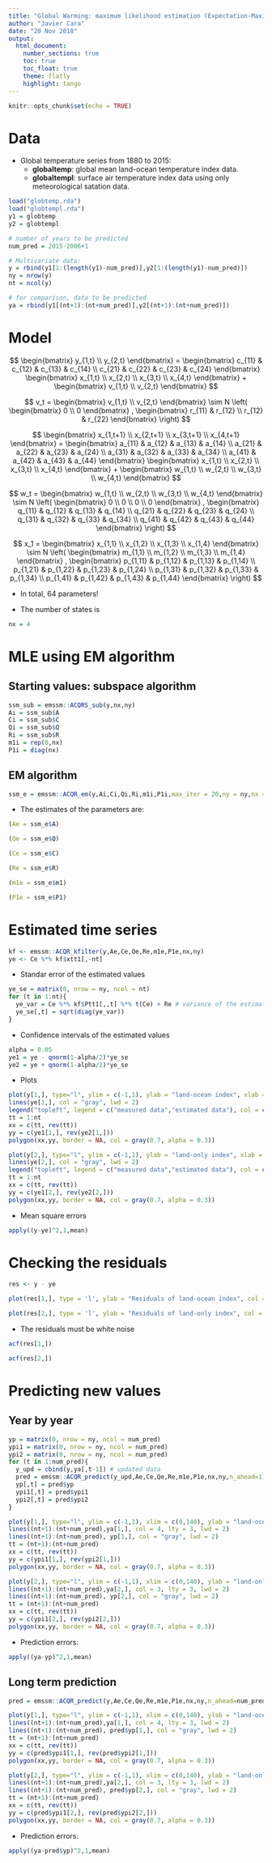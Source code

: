 ```yaml
---
title: "Global Warming: maximum likelihood estimation (Expectation-Maximization)"
author: "Javier Cara"
date: "20 Nov 2018"
output: 
  html_document:
    number_sections: true
    toc: true
    toc_float: true
    theme: flatly
    highlight: tango
---
```


```r
knitr::opts_chunk$set(echo = TRUE)
```

# Data

- Global temperature series from 1880 to 2015:
    - **globaltemp**: global mean land-ocean temperature index data.
    - **globaltempl**: surface air temperature index data using only meteorological satation data.

```r
load("globtemp.rda")
load("globtempl.rda")
y1 = globtemp
y2 = globtempl

# number of years to be predicted
num_pred = 2015-2006+1

# Multivariate data:
y = rbind(y1[1:(length(y1)-num_pred)],y2[1:(length(y1)-num_pred)])
ny = nrow(y)
nt = ncol(y)

# for comparison, data to be predicted
ya = rbind(y1[(nt+1):(nt+num_pred)],y2[(nt+1):(nt+num_pred)])
```

# Model

$$
\begin{bmatrix} 
y_{1,t} \\
y_{2,t}
\end{bmatrix}
= 
\begin{bmatrix} 
c_{11} & c_{12} & c_{13} & c_{14} \\
c_{21} & c_{22} & c_{23} & c_{24}
\end{bmatrix}
\begin{bmatrix}
x_{1,t} \\
x_{2,t} \\
x_{3,t} \\
x_{4,t}
\end{bmatrix}
+ 
\begin{bmatrix} 
v_{1,t} \\
v_{2,t}
\end{bmatrix}
$$

$$
v_t =
\begin{bmatrix} 
v_{1,t} \\
v_{2,t}
\end{bmatrix}
\sim 
N \left(  
\begin{bmatrix} 
0 \\
0
\end{bmatrix}
,
\begin{bmatrix} 
r_{11} & r_{12} \\
r_{12} & r_{22}
\end{bmatrix}
\right)
$$


$$
\begin{bmatrix}
x_{1,t+1} \\
x_{2,t+1} \\
x_{3,t+1} \\
x_{4,t+1}
\end{bmatrix}
=
\begin{bmatrix} 
a_{11} & a_{12} & a_{13} & a_{14} \\
a_{21} & a_{22} & a_{23} & a_{24} \\
a_{31} & a_{32} & a_{33} & a_{34} \\
a_{41} & a_{42} & a_{43} & a_{44} 
\end{bmatrix}
\begin{bmatrix}
x_{1,t} \\
x_{2,t} \\
x_{3,t} \\
x_{4,t}
\end{bmatrix}
+
\begin{bmatrix}
w_{1,t} \\
w_{2,t} \\
w_{3,t} \\
w_{4,t}
\end{bmatrix}
$$

$$
w_t =
\begin{bmatrix}
w_{1,t} \\
w_{2,t} \\
w_{3,t} \\
w_{4,t}
\end{bmatrix}
\sim N 
\left(  
\begin{bmatrix} 
0 \\
0 \\
0 \\
0
\end{bmatrix}
,
\begin{bmatrix} 
q_{11} & q_{12} & q_{13} & q_{14} \\
q_{21} & q_{22} & q_{23} & q_{24} \\
q_{31} & q_{32} & q_{33} & q_{34} \\
q_{41} & q_{42} & q_{43} & q_{44} 
\end{bmatrix}
\right)
$$

$$
x_1 
=
\begin{bmatrix} 
x_{1,1} \\
x_{1,2} \\
x_{1,3} \\
x_{1,4}
\end{bmatrix}
\sim 
N \left(  
\begin{bmatrix} 
m_{1,1} \\
m_{1,2} \\
m_{1,3} \\
m_{1,4}
\end{bmatrix}
,
\begin{bmatrix} 
p_{1,11} & p_{1,12} & p_{1,13} & p_{1,14} \\
p_{1,21} & p_{1,22} & p_{1,23} & p_{1,24} \\
p_{1,31} & p_{1,32} & p_{1,33} & p_{1,34} \\
p_{1,41} & p_{1,42} & p_{1,43} & p_{1,44} 
\end{bmatrix}
\right)
$$

- In total, 64 parameters!

- The number of states is

```r
nx = 4
```

# MLE using EM algorithm

## Starting values: subspace algorithm

```r
ssm_sub = emssm::ACQRS_sub(y,nx,ny)
Ai = ssm_sub$A
Ci = ssm_sub$C
Qi = ssm_sub$Q
Ri = ssm_sub$R
m1i = rep(0,nx)
P1i = diag(nx)
```

## EM algorithm

```r
ssm_e = emssm::ACQR_em(y,Ai,Ci,Qi,Ri,m1i,P1i,max_iter = 20,ny = ny,nx = nx,txo = T)
```

- The estimates of the parameters are:

```r
(Ae = ssm_e$A)
```

```r
(Qe = ssm_e$Q)
```

```r
(Ce = ssm_e$C)
```

```r
(Re = ssm_e$R)
```

```r
(m1e = ssm_e$m1)
```

```r
(P1e = ssm_e$P1)
```

# Estimated time series

```r
kf <- emssm::ACQR_kfilter(y,Ae,Ce,Qe,Re,m1e,P1e,nx,ny)
ye <- Ce %*% kf$xtt1[,-nt]
```

- Standar error of the estimated values

```r
ye_se = matrix(0, nrow = ny, ncol = nt)
for (t in 1:nt){
  ye_var = Ce %*% kf$Ptt1[,,t] %*% t(Ce) + Re # variance of the estimated values
  ye_se[,t] = sqrt(diag(ye_var))
}
```

- Confidence intervals of the estimated values

```r
alpha = 0.05
ye1 = ye - qnorm(1-alpha/2)*ye_se
ye2 = ye + qnorm(1-alpha/2)*ye_se
```

- Plots

```r
plot(y[1,], type="l", ylim = c(-1,1), ylab = "land-ocean index", xlab = "Time", col = 4)
lines(ye[1,], col = "gray", lwd = 2)
legend("topleft", legend = c("measured data","estimated data"), col = c("blue","gray"), lty = 1)
tt = 1:nt
xx = c(tt, rev(tt))
yy = c(ye1[1,], rev(ye2[1,]))
polygon(xx,yy, border = NA, col = gray(0.7, alpha = 0.3))
```

```r
plot(y[2,], type="l", ylim = c(-1,1), ylab = "land-only index", xlab = "Time", col = 3)
lines(ye[2,], col = "gray", lwd = 2)
legend("topleft", legend = c("measured data","estimated data"), col = c("green","gray"), lty = 1)
tt = 1:nt
xx = c(tt, rev(tt))
yy = c(ye1[2,], rev(ye2[2,]))
polygon(xx,yy, border = NA, col = gray(0.7, alpha = 0.3))
```

- Mean square errors

```r
apply((y-ye)^2,1,mean)
```


# Checking the residuals

```r
res <- y - ye
```

```r
plot(res[1,], type = 'l', ylab = "Residuals of land-ocean index", col = 4)
```

```r
plot(res[2,], type = 'l', ylab = "Residuals of land-only index", col = 3)
```

- The residuals must be white noise

```r
acf(res[1,])
```

```r
acf(res[2,])
```

# Predicting new values

## Year by year

```r
yp = matrix(0, nrow = ny, ncol = num_pred)
ypi1 = matrix(0, nrow = ny, ncol = num_pred)
ypi2 = matrix(0, nrow = ny, ncol = num_pred)
for (t in 1:num_pred){
  y_upd = cbind(y,ya[,t-1]) # updated data
  pred = emssm::ACQR_predict(y_upd,Ae,Ce,Qe,Re,m1e,P1e,nx,ny,n_ahead=1)
  yp[,t] = pred$yp
  ypi1[,t] = pred$ypi1
  ypi2[,t] = pred$ypi2
}
```


```r
plot(y[1,], type="l", ylim = c(-1,1), xlim = c(0,140), ylab = "land-ocean index", xlab = "Time", col = 4)
lines((nt+1):(nt+num_pred),ya[1,], col = 4, lty = 3, lwd = 2)
lines((nt+1):(nt+num_pred), yp[1,], col = "gray", lwd = 2)
tt = (nt+1):(nt+num_pred)
xx = c(tt, rev(tt))
yy = c(ypi1[1,], rev(ypi2[1,]))
polygon(xx,yy, border = NA, col = gray(0.7, alpha = 0.3))
```

```r
plot(y[2,], type="l", ylim = c(-1,1), xlim = c(0,140), ylab = "land-only index", xlab = "Time", col = 3)
lines((nt+1):(nt+num_pred),ya[2,], col = 3, lty = 3, lwd = 2)
lines((nt+1):(nt+num_pred), yp[2,], col = "gray", lwd = 2)
tt = (nt+1):(nt+num_pred)
xx = c(tt, rev(tt))
yy = c(ypi1[2,], rev(ypi2[2,]))
polygon(xx,yy, border = NA, col = gray(0.7, alpha = 0.3))
```

- Prediction errors:

```r
apply((ya-yp)^2,1,mean)
```

## Long term prediction

```r
pred = emssm::ACQR_predict(y,Ae,Ce,Qe,Re,m1e,P1e,nx,ny,n_ahead=num_pred)
```


```r
plot(y[1,], type="l", ylim = c(-1,1), xlim = c(0,140), ylab = "land-ocean index", xlab = "Time", col = 4)
lines((nt+1):(nt+num_pred),ya[1,], col = 4, lty = 3, lwd = 2)
lines((nt+1):(nt+num_pred), pred$yp[1,], col = "gray", lwd = 2)
tt = (nt+1):(nt+num_pred)
xx = c(tt, rev(tt))
yy = c(pred$ypi1[1,], rev(pred$ypi2[1,]))
polygon(xx,yy, border = NA, col = gray(0.7, alpha = 0.3))
```

```r
plot(y[2,], type="l", ylim = c(-1,1), xlim = c(0,140), ylab = "land-only index", xlab = "Time", col = 3)
lines((nt+1):(nt+num_pred),ya[2,], col = 3, lty = 3, lwd = 2)
lines((nt+1):(nt+num_pred), pred$yp[2,], col = "gray", lwd = 2)
tt = (nt+1):(nt+num_pred)
xx = c(tt, rev(tt))
yy = c(pred$ypi1[2,], rev(pred$ypi2[2,]))
polygon(xx,yy, border = NA, col = gray(0.7, alpha = 0.3))
```

- Prediction errors:

```r
apply((ya-pred$yp)^2,1,mean)
```
